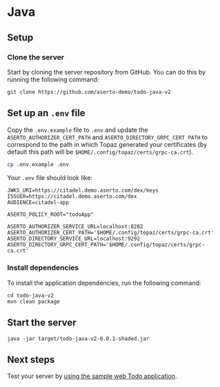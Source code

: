 # Java

## Setup

### Clone the server
Start by cloning the server repository from GitHub. You can do this by running the following command:
```
git clone https://github.com/aserto-demo/todo-java-v2
```

## Set up an `.env` file
Copy the `.env.example` file to `.env` and update the `ASERTO_AUTHORIZER_CERT_PATH` and `ASERTO_DIRECTORY_GRPC_CERT_PATH` to correspond to the path in which Topaz generated your certificates (by default this path will be `$HOME/.config/topaz/certs/grpc-ca.crt`).

```bash
cp .env.example .env
```

Your `.env` file should look like:

```
JWKS_URI=https://citadel.demo.aserto.com/dex/keys
ISSUER=https://citadel.demo.aserto.com/dex
AUDIENCE=citadel-app

ASERTO_POLICY_ROOT="todoApp"

ASERTO_AUTHORIZER_SERVICE_URL=localhost:8282
ASERTO_AUTHORIZER_CERT_PATH='$HOME/.config/topaz/certs/grpc-ca.crt'
ASERTO_DIRECTORY_SERVICE_URL=localhost:9292
ASERTO_DIRECTORY_GRPC_CERT_PATH='$HOME/.config/topaz/certs/grpc-ca.crt'
```

### Install dependencies
To install the application dependencies, run the following command:
```
cd todo-java-v2
mvn clean package
```

## Start the server
```
java -jar target/todo-java-v2-0.0.1-shaded.jar
```

## Next steps
Test your server by [using the sample web Todo application](/docs/getting-started/samples/test-application).
